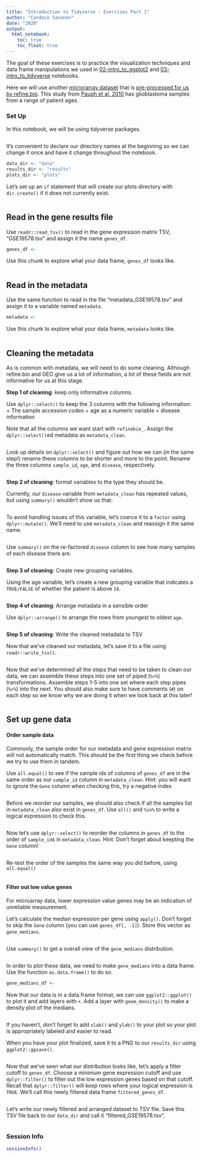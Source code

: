 ```yaml
---
title: "Introduction to Tidyverse - Exercises Part 1"
author: "Candace Savonen"
date: "2020"
output:
  html_notebook:
    toc: true
    toc_float: true
---
```


The goal of these exercises is to practice the visualization techniques and 
data frame manipulations we used in [02-intro_to_ggplot2](./01-intro_to_ggplot2.Rmd) 
and [03-intro_to_tidyverse](./01-intro_to_tidyverse.Rmd) notebooks. 

Here we will use another [microrarray dataset](https://www.refine.bio/experiments/GSE19578/integrated-molecular-genetic-profiling-of-pediatric-high-grade-gliomas-reveals-key-differences-with-adult-disease) that is [pre-processed for us by refine.bio](http://docs.refine.bio/en/latest/main_text.html#processing-information).
This study from [Paugh et al, 2010](https://www.ncbi.nlm.nih.gov/pmc/articles/PMC2903336/) has glioblastoma samples from a range of patient ages. 

### Set Up 

In this notebook, we will be using tidyverse packages. 

```r

```

It's convenient to declare our directory names at the beginning so we can change
it once and have it change throughout the notebook. 

```r
data_dir <- "data"
results_dir <- "results"
plots_dir <- "plots"
```

Let's set up an `if` statement that will create our plots directory with 
`dir.create()` if it does not currently exist. 

```r

```

## Read in the gene results file

Use `readr::read_tsv()` to read in the gene expression matrix TSV, "GSE19578.tsv" 
and assign it the name `genes_df`. 

```r
genes_df <-
```

Use this chunk to explore what your data frame, `genes_df` looks like. 

```r

```

## Read in the metadata

Use the same function to read in the file "metadata_GSE19578.tsv" and assign 
it to a variable named `metadata`. 

```r
metadata <-
```

Use this chunk to explore what your data frame, `metadata` looks like. 

```r

```

## Cleaning the metadata

As is common with metadata, we will need to do some cleaning. 
Although refine.bio and GEO give us a lot of information, a lot of these fields 
are not informative for us at this stage. 

**Step 1 of cleaning**: keep only informative columns. 

Use `dplyr::select()` to keep the 3 columns with the following information: 
+ The sample accession codes
+ age as a numeric variable
+ disease information

Note that all the columns we want start with `refinebio_`. 
Assign the `dplyr::select()`ed metadata as `metadata_clean`. 

```r

```

Look up details on `dplyr::select()` and figure out how we can (in the same step!) 
rename these columns to be shorter and more to the point. 
Rename the three columns `sample_id`, `age`, and `disease`, respectively.

```r

```

**Step 2 of cleaning**: format variables to the type they should be.

Currently, our `disease` variable from `metadata_clean` has repeated values, 
but using `summary()` wouldn't show us that: 

```r

```

To avoid handling issues of this variable, let's coerce it to a `factor` using
`dplyr::mutate()`. 
We'll need to use `metadata_clean` and reassign it the same name. 

```r

```

Use `summary()` on the re-factored `disease` column to see how many samples of each
disease there are. 

```r

```

**Step 3 of cleaning**: Create new grouping variables. 

Using the age variable, let's create a new grouping variable that indicates a 
`TRUE/FALSE` of whether the patient is above `18`. 

```r

```

**Step 4 of cleaning**: Arrange metadata in a sensible order

Use `dplyr::arrange()` to arrange the rows from youngest to oldest `age`. 

```r

```

**Step 5 of cleaning**: Write the cleaned metadata to TSV

Now that we've cleaned our metadata, let's save it to a file using 
`readr::write_tsv()`.

```r

```

Now that we've determined all the steps that need to be taken to clean our data, 
we can assemble these steps into one set of piped (`%>%`) transformations. 
Assemble steps 1-5 into one set where each step pipes (`%>%`) into the next. 
You should also make sure to have comments (`#`) on each step so we know why we
are doing it when we look back at this later!

```r

```

## Set up gene data

#### Order sample data

Commonly, the sample order for our metadata and gene expression matrix will not 
automatically match. 
This should be the first thing we check before we try to use them in tandem. 

Use `all.equal()` to see if the sample ids of columns of `genes_df` are in the 
same order as our `sample_id` column in `metadata_clean`. 
Hint: you will want to ignore the `Gene` column when checking this, try a negative 
index

```r

```

Before we reorder our samples, we should also check if all the samples list in 
`metadata_clean` also exist in `genes_df`. 
Use `all()` and `%in%` to write a logical expression to check this.

```r

```

Now let's use `dplyr::select()` to reorder the columns in `genes_df` to the order 
of `sample_id`s in `metadata_clean`. 
Hint: Don't forget about keepting the `Gene` column! 

```r

```

Re-test the order of the samples the same way you did before, using `all.equal()`

```r

```

#### Filter out low value genes

For microarray data, lower expression value genes may be an indication of 
unreliable measurement.

Let's calculate the median expression per gene using `apply()`. 
Don't forget to skip the `Gene` column (you can use `genes_df[, -1]`). 
Store this vector as `gene_medians`. 

```r

```

Use `summary()` to get a overall view of the `gene_medians` distribution. 

```r

```

In order to plot these data, we need to make `gene_medians` into a data frame. 
Use the function `as.data.frame()` to do so.

```r
gene_medians_df <- 
```

Now that our data is in a data.frame format, we can use `ggplot2::ggplot()` to 
plot it and add layers with `+`.
Add a layer with `geom_density()` to make a density plot of the medians. 

```r

```

If you haven't, don't forget to add `xlab()` and `ylab()` to your plot so your 
plot is appropriately labeled and easier to read. 

When you have your plot finalized, save it to a PNG to our `results_dir` using 
`ggplot2::ggsave()`.

```r

```

Now that we've seen what our distribution looks like, let's apply a filter 
cutoff to `genes_df`. 
Choose a minimum gene expression cutoff and use `dplyr::filter()` to filter out 
the low expression genes based on that cutoff. 
Recall that `dplyr::filter()` will *keep* rows where your logical expression is 
`TRUE`. 
We'll call this newly filtered data frame `filtered_genes_df`. 

```r

```

Let's write our newly filtered and arranged dataset to TSV file. 
Save this TSV file back to our `data_dir` and call it "filtered_GSE19578.tsv".

```r

```

### Session Info

```r
sessionInfo()
```

